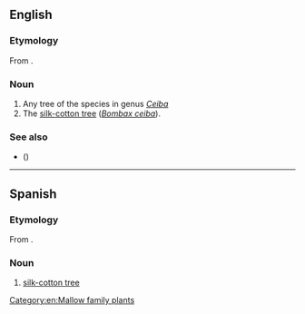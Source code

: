 {{also|Ceiba}}
==English==
{{wikipedia}}

===Etymology===
From {{etyl|es|en}} {{m|es|ceiba}}.

===Noun===
{{en-noun|s|ceiba}}

# Any tree of the species in genus ''[[Ceiba]]''
# The [[silk-cotton tree]] (''[[Bombax ceiba]]'').

===See also===
* {{vern|ceibo|novern=1}} ({{taxlink|Erythrina crista-galli|species|noshow=1}})

[[Category:en:Mallow family plants]]

----

==Spanish==

===Etymology===
From {{bor|es|tnq}}.

===Noun===
{{es-noun|f}}

# [[silk-cotton tree]]
